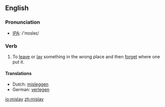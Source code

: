 ==English==
=== Pronunciation ===
*[[w:IPA|IPA]]: /'mɪsleɪ/

=== Verb ===
{{irregverb|'''to mislay'''|'''[[mislays]]'''|'''[[mislaid]]'''|'''[[mislaid]]'''|'''[[mislaying]]'''}}

#To [[leave]] or [[lay]] something in the wrong place and then [[forget]] where one put it.

==== Translations ====
*Dutch: [[misleggen]]
*German: [[verlegen]]

[[io:mislay]]
[[zh:mislay]]